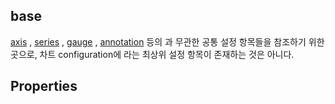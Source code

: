 ## **base**
[axis](/config/config/base/axis) , [series](/config/config/base/series) , [gauge](/config/config/base/gauge) , [annotation](/config/config/base/annotation) 등의 <Content type="expression" value="'type'"></Content>과 무관한 공통 설정 항목들을 
참조하기 위한 곳으로, 차트 configuration에 <Content type="expression" value="'base'"></Content>라는 최상위 설정 항목이 존재하는 것은 아니다.
## Properties
